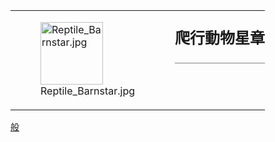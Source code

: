 {| style="border: 1px solid {{{border|gray}}}; background-color: {{{color|#fdffe7}}};"
|rowspan="2" valign="middle" | [[File:Reptile Barnstar.jpg|100px]]
|rowspan="2" |
|style="font-size: x-large; padding: 0; vertical-align: middle; height: 1.1em;" | '''爬行動物星章'''
|-
|style="vertical-align: middle; border-top: 1px solid gray;" | {{{1}}}
|}

<noinclude>
[[Category:維基星章模板|般]]
</noinclude>